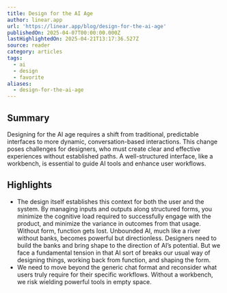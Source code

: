 ```yaml
---
title: Design for the AI Age
author: linear.app
url: 'https://linear.app/blog/design-for-the-ai-age'
publishedOn: 2025-04-07T00:00:00.000Z
lastHighlightedOn: 2025-04-21T13:17:36.527Z
source: reader
category: articles
tags:
  - ai
  - design
  - favorite
aliases:
  - design-for-the-ai-age
---
```

## Summary

Designing for the AI age requires a shift from traditional, predictable interfaces to more dynamic, conversation-based interactions. This change poses challenges for designers, who must create clear and effective experiences without established paths. A well-structured interface, like a workbench, is essential to guide AI tools and enhance user workflows.

## Highlights
- The design itself establishes this context for both the user and the system. By managing inputs and outputs along structured forms, you minimize the cognitive load required to successfully engage with the product, and minimize the variance in outcomes from that usage.
  Without form, function gets lost. Unbounded AI, much like a river without banks, becomes powerful but directionless. Designers need to build the banks and bring shape to the direction of AI’s potential. But we face a fundamental tension in that AI sort of breaks our usual way of designing things, working back from function, and shaping the form.
- We need to move beyond the generic chat format and reconsider what users truly require for their specific workflows. Without a workbench, we risk wielding powerful tools in empty space.
